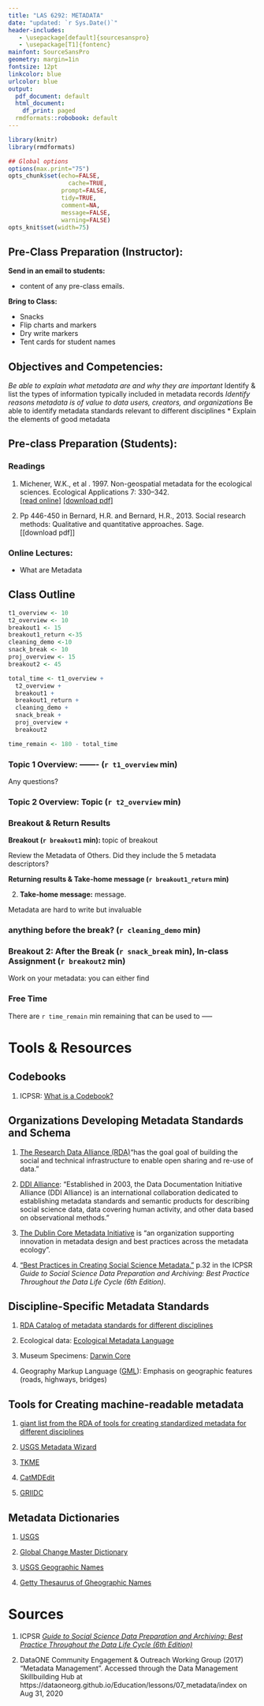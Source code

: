```yaml
---
title: "LAS 6292: METADATA"
date: "updated: `r Sys.Date()`"
header-includes:
   - \usepackage[default]{sourcesanspro}
   - \usepackage[T1]{fontenc}
mainfont: SourceSansPro
geometry: margin=1in
fontsize: 12pt
linkcolor: blue
urlcolor: blue
output:
  pdf_document: default
  html_document:
    df_print: paged
  rmdformats::robobook: default
---
```



```r
library(knitr)
library(rmdformats)

## Global options
options(max.print="75")
opts_chunk$set(echo=FALSE,
	             cache=TRUE,
               prompt=FALSE,
               tidy=TRUE,
               comment=NA,
               message=FALSE,
               warning=FALSE)
opts_knit$set(width=75)
```

## Pre-Class Preparation (Instructor):  

**Send in an email to students:  **  

  * content of any pre-class emails.

**Bring to Class:  **  

  * Snacks
  * Flip charts and markers
  * Dry write markers
  * Tent cards for student names

## Objectives and Competencies:   

  *Be able to explain what metadata are and why they are important
  *Identify & list the types of information typically included in metadata records
  *Identify reasons metadata is of value to data users, creators, and organizations
  *Be able to identify metadata standards relevant to different disciplines
  * Explain the elements of good metadata


## Pre-class Preparation (Students):

### **Readings**

1.  Michener, W.K., et al . 1997. Non-geospatial metadata for the ecological sciences. Ecological Applications 7: 330–342.  
        [[read online]](https://esajournals.onlinelibrary.wiley.com/doi/abs/10.1890/1051-0761%281997%29007%5B0330%3ANMFTES%5D2.0.CO%3B2) [[download pdf]](https://github.com/BrunaLab/LAS6292_DataManagement/blob/master/Assigned_Readings/Michener_etal_1997_EcolApplications.pdf)

2.  Pp 446-450 in Bernard, H.R. and Bernard, H.R., 2013. Social research methods: Qualitative and quantitative approaches. Sage.  
        [[download pdf]]


### **Online Lectures:**  

* What are Metadata

  
## Class Outline


```r
t1_overview <- 10
t2_overview <- 10
breakout1 <- 15
breakout1_return <-35
cleaning_demo <-10
snack_break <- 10
proj_overview <- 15
breakout2 <- 45

total_time <- t1_overview + 
  t2_overview + 
  breakout1 + 
  breakout1_return + 
  cleaning_demo +
  snack_break + 
  proj_overview + 
  breakout2 

time_remain <- 180 - total_time
```



### **Topic 1 Overview: -------** (`r t1_overview` min)

Any questions?

### **Topic 2 Overview: Topic**  (`r t2_overview` min)


### Breakout & Return Results 

**Breakout (`r breakout1` min): ** topic of breakout 

Review the Metadata of Others. Did they include the 5 metadata descriptors?

**Returning results & Take-home message (`r breakout1_return` min)** 

2. **Take-home message:** message.

Metadata are hard to write but invaluable
      
### anything before the break? (`r cleaning_demo` min)

<!-- if so, describe here     -->
### Breakout 2: After the Break (`r snack_break` min), In-class Assignment (`r breakout2` min)

Work on your metadata: you can either find


### Free Time

There are `r time_remain` min remaining that can be used to -----

# Tools & Resources

## Codebooks

1. ICPSR: [What is a Codebook?](https://www.icpsr.umich.edu/icpsrweb/content/shared/ICPSR/faqs/what-is-a-codebook.html)

## Organizations Developing Metadata Standards and Schema 

1. [The Research Data Alliance (RDA) ](https://www.rd-alliance.org/)"has the goal goal of building the social and technical infrastructure to enable open sharing and re-use of data."

2. [DDI Alliance](https://ddialliance.org/about/about-the-alliance): "Established in 2003, the Data Documentation Initiative Alliance (DDI Alliance) is an international collaboration dedicated to establishing metadata standards and semantic products for describing social science data, data covering human activity, and other data based on observational methods." 

3. [The Dublin Core Metadata Initiative](https://www.dublincore.org/) is "an organization supporting innovation in metadata design and best practices across the metadata ecology". 

4. ["Best Practices in Creating Social Science Metadata."](https://www.icpsr.umich.edu/files/deposit/dataprep.pdf) p.32 in the ICPSR *Guide to Social Science Data Preparation and Archiving: 
Best Practice Throughout the Data Life Cycle (6th Edition)*.

## Discipline-Specific Metadata Standards

1. [RDA Catalog of metadata standards for different disciplines](https://rd-alliance.github.io/metadata-directory/subjects/)

2. Ecological data: [Ecological Metadata Language](http://knb.ecoinformatics.org/eml_metadata_guide.html)

3. Museum Specimens: [Darwin Core](http://rs.tdwg.org/dwc/index.htm)

4. Geography Markup Language ([GML](http://www.opengeospatial.org/standards/gml)): Emphasis on geographic features (roads, highways, bridges)


## Tools for Creating machine-readable metadata 

1. [giant list from the RDA of tools for creating standardized metadata for different disciplines ](https://rd-alliance.github.io/metadata-directory/tools/)

2. [USGS Metadata Wizard](https://www.sciencebase.gov/catalog/item/50ed7aa4e4b0438b00db080a)

3. [TKME](https://geology.usgs.gov/tools/metadata/tools/doc/tkme.html)

4. [CatMDEdit](http://catmdedit.sourceforge.net/)

5. [GRIIDC](https://data.gulfresearchinitiative.org/metadata-editor-start)

## Metadata Dictionaries

1. [USGS](https://apps.usgs.gov/thesaurus/)

2. [Global Change Master Dictionary](https://idn.ceos.org/)

3. [USGS Geographic Names](https://www.usgs.gov/core-science-systems/ngp/board-on-geographic-names)

4. [Getty Thesaurus of Gheographic Names](http://www.getty.edu/research/tools/vocabularies/tgn/)

# Sources

1. ICPSR [*Guide to Social Science Data Preparation and Archiving: 
Best Practice Throughout the Data Life Cycle (6th Edition)*](https://www.icpsr.umich.edu/web/pages/deposit/guide/)

2. DataONE Community Engagement & Outreach Working Group (2017) "Metadata Management". Accessed through the Data Management Skillbuilding Hub at https://dataoneorg.github.io/Education/lessons/07_metadata/index on Aug 31, 2020

